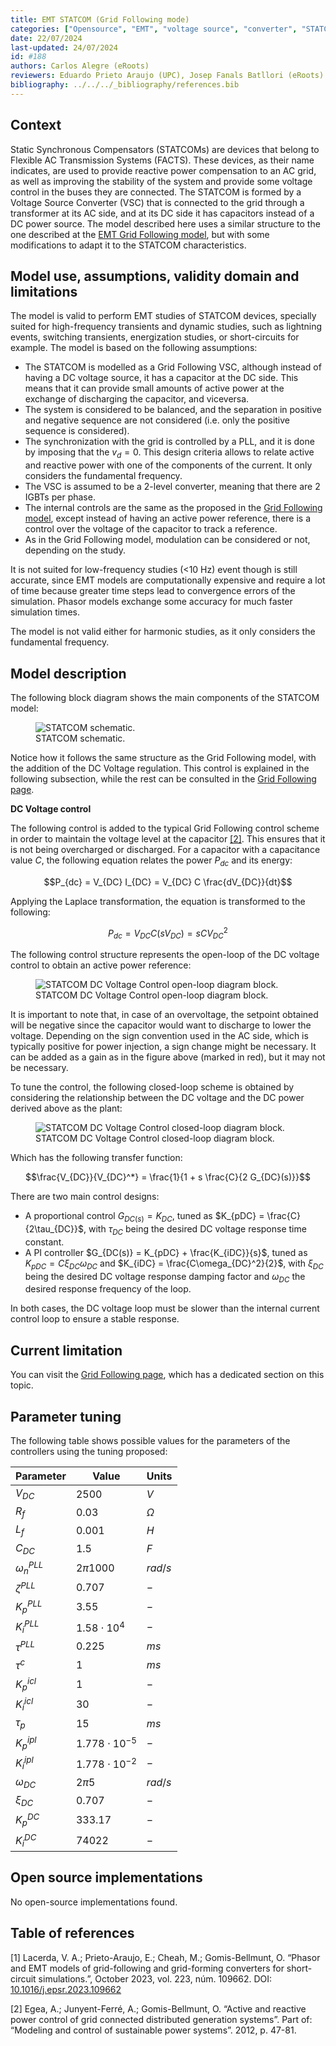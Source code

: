 ```yaml
---
title: EMT STATCOM (Grid Following mode)
categories: ["Opensource", "EMT", "voltage source", "converter", "STATCOM", "wind", "pv", "hvdc", "following"] 
date: 22/07/2024 
last-updated: 24/07/2024
id: #188
authors: Carlos Alegre (eRoots)
reviewers: Eduardo Prieto Araujo (UPC), Josep Fanals Batllori (eRoots)
bibliography: ../../../_bibliography/references.bib
---
```


## Context

Static Synchronous Compensators (STATCOMs) are devices that belong to Flexible AC Transmission Systems (FACTS). These devices, as their name indicates, are used to provide reactive power compensation to an AC grid, as well as improving the stability of the system and provide some voltage control in the buses they are connected. The STATCOM is formed by a Voltage Source Converter (VSC) that is connected to the grid through a transformer at its AC side, and at its DC side it has capacitors instead of a DC power source. The model described here uses a similar structure to the one described at the [EMT Grid Following model](../../4-%20HVDC/VSC/GridFollowingConverter/EMTGridFollowingVSC/), but with some modifications to adapt it to the STATCOM characteristics.
    
## Model use, assumptions, validity domain and limitations

The model is valid to perform EMT studies of STATCOM devices, specially suited for high-frequency transients and dynamic studies, such as lightning events, switching transients, energization studies, or short-circuits for example. The model is based on the following assumptions:

* The STATCOM is modelled as a Grid Following VSC, although instead of having a DC voltage source, it has a capacitor at the DC side. This means that it can provide small amounts of active power at the exchange of discharging the capacitor, and viceversa.
* The system is considered to be balanced, and the separation in positive and negative sequence are not considered (i.e. only the positive sequence is considered).
* The synchronization with the grid is controlled by a PLL, and it is done by imposing that the $v_d = 0$. This design criteria allows to relate active and reactive power with one of the components of the current. It only considers the fundamental frequency.
* The VSC is assumed to be a 2-level converter, meaning that there are 2 IGBTs per phase.
* The internal controls are the same as the proposed in the [Grid Following model](../../4-%20HVDC/VSC/GridFollowingConverter/EMTGridFollowingVSC/), except instead of having an active power reference, there is a control over the voltage of the capacitor to track a reference. 
* As in the Grid Following model, modulation can be considered or not, depending on the study.

It is not suited for low-frequency studies (<10 Hz) event though is still accurate, since EMT models are computationally expensive and require a lot of time because greater time steps lead to convergence errors of the simulation. Phasor models exchange some accuracy for much faster simulation times.

The model is not valid either for harmonic studies, as it only considers the fundamental frequency.

## Model description

The following block diagram shows the main components of the STATCOM model:

![STATCOM schematic.](EMT_STATCOM_scheme.svg){#fig-statcom-schematic}

Notice how it follows the same structure as the Grid Following model, with the addition of the DC Voltage regulation. This control is explained in the following subsection, while the rest can be consulted in the [Grid Following page](../../4-%20HVDC/VSC/GridFollowingConverter/EMTGridFollowingVSC/).

**DC Voltage control**

The following control is added to the typical Grid Following control scheme in order to maintain the voltage level at the capacitor [[2]](#2). This ensures that it is not being overcharged or discharged. For a capacitor with a capacitance value $C$, the following equation relates the power $P_{dc}$ and its energy:

$$P_{dc} = V_{DC} I_{DC} = V_{DC} C  \frac{dV_{DC}}{dt}$$

Applying the Laplace transformation, the equation is transformed to the following:

$$P_{dc} = V_{DC} C (s V_{DC}) = sCV_{DC}^2$$

The following control structure represents the open-loop of the DC voltage control to obtain an active power reference:

![STATCOM DC Voltage Control open-loop diagram block.](DCVoltageControlSTATCOM.svg){#fig-dc-voltage-control}

It is important to note that, in case of an overvoltage, the setpoint obtained will be negative since the capacitor would want to discharge to lower the voltage. Depending on the sign convention used in the AC side, which is typically positive for power injection, a sign change might be necessary. It can be added as a gain as in the figure above (marked in red), but it may not be necessary.

To tune the control, the following closed-loop scheme is obtained by considering the relationship between the DC voltage and the DC power derived above as the plant:

![STATCOM DC Voltage Control closed-loop diagram block.](DCControlErrorSTATCOM.svg){#fig-dc-control-error}

Which has the following transfer function:

$$\frac{V_{DC}}{V_{DC}^*} = \frac{1}{1 + s \frac{C}{2 G_{DC}(s)}}$$

There are two main control designs:

* A proportional control $G_{DC(s)} = K_{DC}$, tuned as $K_{pDC} = \frac{C}{2\tau_{DC}}$, with $\tau_{DC}$ being the desired DC voltage response time constant.
* A PI controller $G_{DC(s)} = K_{pDC} + \frac{K_{iDC}}{s}$, tuned as $K_{pDC} = C\xi_{DC}\omega_{DC}$ and $K_{iDC} = \frac{C\omega_{DC}^2}{2}$, with $\xi_{DC}$ being the desired DC voltage response damping factor and $\omega_{DC}$ the desired response frequency of the loop.

In both cases, the DC voltage loop must be slower than the internal current control loop to ensure a stable response.

## Current limitation

You can visit the [Grid Following page](../../4-%20HVDC/VSC/GridFollowingConverter/EMTGridFollowingVSC/), which has a dedicated section on this topic.

## Parameter tuning 

The following table shows possible values for the parameters of the controllers using the tuning proposed:

| Parameter | Value | Units |
| --------- | ----- | ----- |
| $V_{DC}$ | $2500$ | $V$ |
| $R_{f}$ | $0.03$ | $\Omega$ |
| $L_{f}$ | $0.001$ | $H$ |
| $C_{DC}$ | $1.5$ | $F$ |
| $\omega_n^{PLL}$ | $2\pi 1000$ | $rad/s$ |
| $\zeta^{PLL}$ | $0.707$ | $-$ |
| $K^{PLL}_p$ | $3.55$ | $-$ |
| $K^{PLL}_i$ | $1.58 \cdot 10^4$ | $-$ |
| $\tau^{PLL}$ | $0.225$ | $ms$ |
| $\tau^c$ | $1$ | $ms$ |
| $K^{icl}_p$ | $1$ | $-$ |
| $K^{icl}_i$ | $30$ | $-$ |
| $\tau_p$ | $15$ | $ms$ |
| $K^{ipl}_p$ | $1.778 \cdot 10^{-5}$ | $-$ |
| $K^{ipl}_i$ | $1.778 \cdot 10^{-2}$ | $-$ |
| $\omega_{DC}$ | $2\pi 5$ | $rad/s$ |
| $\xi_{DC}$ | $0.707$ | $-$ |
| $K^{DC}_p$ | $333.17$ | $-$ |
| $K^{DC}_i$ | $74022$ | $-$ |

## Open source implementations

No open-source implementations found.

## Table of references

<a id="1">[1]</a> Lacerda, V. A.; Prieto-Araujo, E.; Cheah, M.; Gomis-Bellmunt, O. "Phasor and EMT models of grid-following and grid-forming converters for short-circuit simulations.", October 2023, vol. 223, núm. 109662. DOI: [10.1016/j.epsr.2023.109662](https://doi.org/10.1016/j.epsr.2023.109662)

<a id="2">[2]</a> Egea, A.; Junyent-Ferré, A.; Gomis-Bellmunt, O. "Active and reactive power control of grid connected distributed generation systems". Part of: "Modeling and control of sustainable power systems". 2012, p. 47-81. 
